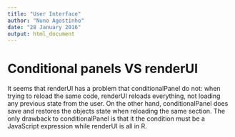 ```yaml
---
title: "User Interface"
author: "Nuno Agostinho"
date: "28 January 2016"
output: html_document
---
```


# Conditional panels VS renderUI

It seems that renderUI has a problem that conditionalPanel do not: when trying
to reload the same code, renderUI reloads everything, not loading any previous
state from the user. On the other hand, conditionalPanel does save and restores
the objects state when reloading the same section. The only drawback to
conditionalPanel is that it the condition must be a JavaScript expression while
renderUI is all in R.